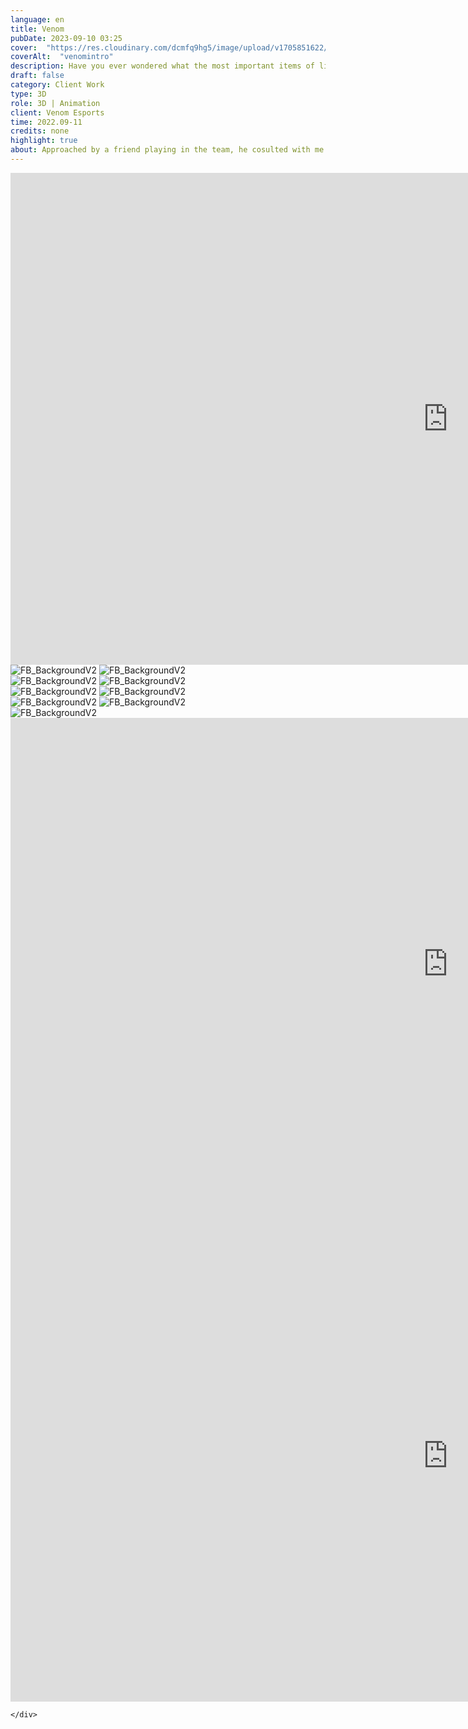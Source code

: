 ---
language: en
title: Venom
pubDate: 2023-09-10 03:25
cover:  "https://res.cloudinary.com/dcmfq9hg5/image/upload/v1705851622/gfx/project/Venom/venomintro_pxgfbu.png"
coverAlt:  "venomintro"
description: Have you ever wondered what the most important items of life are? Well, wonder no more!
draft: false
category: Client Work
type: 3D
role: 3D | Animation
client: Venom Esports
time: 2022.09-11
credits: none
highlight: true
about: Approached by a friend playing in the team, he cosulted with me what he would want to see and gave me the rest to be creatively directed. Color, mascot and displayed team name have been overwatched and controlled. Entire introductory video/animation was set to be in range between 10 - 20 seconds long enough to show the team spirit and short enough to be used in every montage the team would create. There is a red color variant of the intro avaiable for the team to be used as needed but wasnt built with the variant in mind. 
---

<div class="flex flex-col gap-9 rounded-md w-full">
        <Headline Heading="Animation" Subtitle="Video" />
      <iframe width="1400"
        height="787" class="w-full rounded-xl overflow-clip hover:bg-primary/90 hover:border-grey-100 border border-grey-200" src="https://www.youtube.com/embed/sfdSUw73QSI?si=Nz91G05QiQWYiQiu" title="Venom Esport Team Intro" frameborder="0" allow="accelerometer; autoplay; clipboard-write; encrypted-media; gyroscope; picture-in-picture; web-share" allowfullscreen></iframe>
      <Headline Heading="Variations" Subtitle="Other" />
      <div class="flex gap-8 w-full">
        <Image
          src="/graphics/3d/Venom/testingphials7yg.png"
          alt="FB_BackgroundV2"
          width={1400}
          height={200}
          class="rounded-xl w-full"
        />
        <Image
          src="/graphics/3d/Venom/testingphialssfs.png"
          alt="FB_BackgroundV2"
          width={1400}
          height={200}
          class="rounded-xl w-full"
        />
      </div>
      <div class="flex gap-8 w-full">
        <Image
          src="/graphics/3d/Venom/Part2fix2.png"
          alt="FB_BackgroundV2"
          width={1400}
          height={200}
          class="rounded-xl w-full"
        />
        <Image
          src="/graphics/3d/Venom/IntroFile.png"
          alt="FB_BackgroundV2"
          width={1400}
          height={200}
          class="rounded-xl w-full"
        />
      </div>
      <div class="flex gap-8 w-full">
        <Image
          src="/graphics/3d/Venom/Enviroment1.png"
          alt="FB_BackgroundV2"
          width={1400}
          height={200}
          class="rounded-xl w-full"
        />
        <Image
          src="/graphics/3d/Venom/testingphials5.png"
          alt="FB_BackgroundV2"
          width={1400}
          height={200}
          class="rounded-xl w-full"
        />
      </div>
      <div class="flex gap-8 w-full">
        <Image
          src="/graphics/3d/Venom/testingphials2.png"
          alt="FB_BackgroundV2"
          width={1400}
          height={200}
          class="rounded-xl w-full"
        />
        <Image
          src="/graphics/3d/Venom/testingphials3.png"
          alt="FB_BackgroundV2"
          width={1400}
          height={200}
          class="rounded-xl w-full"
        />
      </div>
      <div class="flex gap-8 w-full">
        <Image
          src="/graphics/3d/Venom/scene structure2.png"
          alt="FB_BackgroundV2"
          width={1400}
          height={200}
          class="rounded-xl w-full"
        />
      </div>
      <div class="flex flex-col gap-9 rounded-md w-full">
        <iframe width="1400"
        height="787" class="w-full rounded-xl overflow-clip hover:bg-primary/90 hover:border-grey-100 border border-grey-200" src="https://www.youtube.com/embed/kIftEYqm4NQ?si=HVXBwkecmKzOehZ3" title="Venom Esport Team Intro" frameborder="0" allow="accelerometer; autoplay; clipboard-write; encrypted-media; gyroscope; picture-in-picture; web-share" allowfullscreen></iframe>
        <iframe width="1400"
        height="787" class="w-full rounded-xl overflow-clip hover:bg-primary/90 hover:border-grey-100 border border-grey-200" src="https://www.youtube.com/embed/TnzErCv8tQM?si=dGCpCQd18_HXmkJD" title="Venom Esport Team Intro" frameborder="0" allow="accelerometer; autoplay; clipboard-write; encrypted-media; gyroscope; picture-in-picture; web-share" allowfullscreen></iframe>
      </div>
      
    </div>
